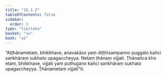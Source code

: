 ```yaml
---
title: "15.1.2"
tableOfContents: false
sidebar:
  order: 3
type: "tipitaka"
basket: "su"
book: "a1"
---
```



<DynamicBreadcrumb />

<Division number="269" book="a1">

<Paragraph number="359" book="a1">
“Aṭṭhānametaṃ, bhikkhave, anavakāso yaṃ diṭṭhisampanno puggalo kañci saṅkhāraṃ sukhato upagaccheyya. Netaṃ ṭhānaṃ vijjati. Ṭhānañca kho etaṃ, bhikkhave, vijjati yaṃ puthujjano kañci saṅkhāraṃ sukhato upagaccheyya. Ṭhānametaṃ vijjatī”ti.
</Paragraph>
</Division>